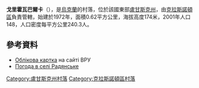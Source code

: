 {{coord|48|20|15|N|39|35|7|E|scale:100000|display=title}}

'''戈里霍瓦巴爾卡'''（{{lang-uk|Горіхова Балка}}），是[[烏克蘭|烏克蘭]]的村落，位於該國東部[[盧甘斯克州|盧甘斯克州]]，由[[克拉斯諾頓區|克拉斯諾頓區]]負責管轄，始建於1972年，面積0.62平方公里，海拔高度174米，2001年人口148，人口密度每平方公里240.3人。

==參考資料==
* [http://w1.c1.rada.gov.ua/pls/z7503/A005?rdat1=03.01.2014&rf7571=18010 Облікова картка] {{Wayback|url=http://w1.c1.rada.gov.ua/pls/z7503/A005?rdat1=03.01.2014&rf7571=18010 |date=20140104213224 }} на сайті ВРУ
* [http://weather.in.ua/ua/lyganskaja/22037 Погода в селі Радянське]

{{DEFAULTSORT:Радянське}}
[[Category:盧甘斯克州村落|Category:盧甘斯克州村落]]
[[Category:克拉斯諾頓區村落|Category:克拉斯諾頓區村落]]


{{Luhansk-geo-stub}}